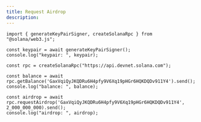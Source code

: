 ```yaml
---
title: Request Airdrop
description: 
---
```


```
import { generateKeyPairSigner, createSolanaRpc } from "@solana/web3.js";

const keypair = await generateKeyPairSigner();
console.log("keypair: ", keypair);

const rpc = createSolanaRpc("https://api.devnet.solana.com");

const balance = await rpc.getBalance('GaxVqiQyJKQDRu6H4pfy9V6Xq19pHGr6HQKDQDv911Y4').send();
console.log("balance: ", balance);

const airdrop = await rpc.requestAirdrop('GaxVqiQyJKQDRu6H4pfy9V6Xq19pHGr6HQKDQDv911Y4', 2_000_000_000).send();
console.log("airdrop: ", airdrop);
```